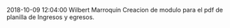 2018-10-09 12:04:00	Wilbert Marroquin Creacion de modulo para el pdf de planilla de Ingresos y egresos.